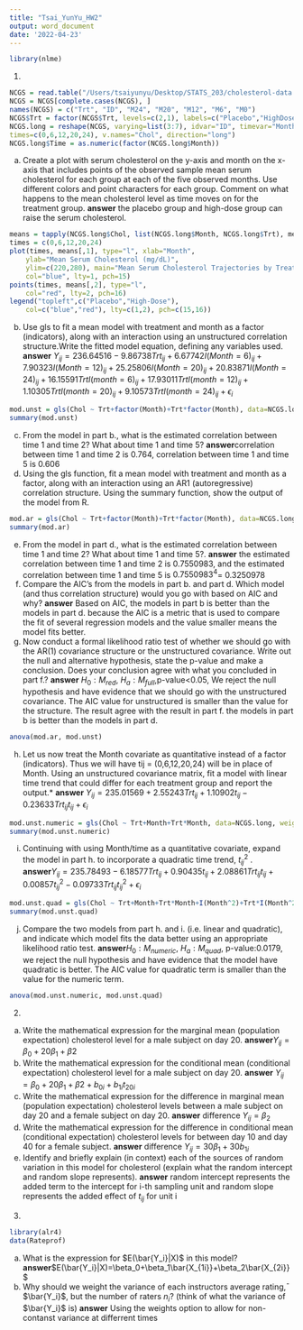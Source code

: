 ```yaml
---
title: "Tsai_YunYu_HW2"
output: word_document
date: '2022-04-23'
---
```

```r
library(nlme)
```

1.
```r
NCGS = read.table("/Users/tsaiyunyu/Desktop/STATS_203/cholesterol-data.txt", na.strings=".")
NCGS = NCGS[complete.cases(NCGS), ]
names(NCGS) = c("Trt", "ID", "M24", "M20", "M12", "M6", "M0")
NCGS$Trt = factor(NCGS$Trt, levels=c(2,1), labels=c("Placebo","HighDose"))
NCGS.long = reshape(NCGS, varying=list(3:7), idvar="ID", timevar="Month",
times=c(0,6,12,20,24), v.names="Chol", direction="long")
NCGS.long$Time = as.numeric(factor(NCGS.long$Month))
```
a.  Create a plot with serum cholesterol on the y-axis and month on the x-axis that includes points of the observed sample mean serum cholesterol for each group at each of the five observed months. Use different colors and point characters for each group. Comment on what happens to the mean cholesterol level as time moves on for the treatment group.
**answer** the placebo group and high-dose group can raise the serum cholesterol.
```r
means = tapply(NCGS.long$Chol, list(NCGS.long$Month, NCGS.long$Trt), mean)
times = c(0,6,12,20,24)
plot(times, means[,1], type="l", xlab="Month", 
	ylab="Mean Serum Cholesterol (mg/dL)",
	ylim=c(220,280), main="Mean Serum Cholesterol Trajectories by Treatment",
	col="blue", lty=1, pch=15)
points(times, means[,2], type="l",
	col="red", lty=2, pch=16)
legend("topleft",c("Placebo","High-Dose"),
	col=c("blue","red"), lty=c(1,2), pch=c(15,16))
```
b. Use gls to fit a mean model with treatment and month as a factor (indicators), along with an interaction using an unstructured correlation structure.Write the fitted model equation, defining any variables used.
**answer** $Y_{ij}=236.64516-9.86738Trt_{ij}+6.67742I(Month=6)_{ij}+7.90323I(Month=12)_{ij}+25.25806I(Month=20)_{ij}+20.83871I(Month=24)_{ij}+16.15591TrtI(month=6)_{ij}+17.93011TrtI(month=12)_{ij}+1.10305TrtI(month=20)_{ij}+9.10573TrtI(month=24)_{ij}+\epsilon_i$ 
```r
mod.unst = gls(Chol ~ Trt+factor(Month)+Trt*factor(Month), data=NCGS.long, weight=varIdent(form = ~ 1 | Time),corr=corSymm(, form = ~ Time | ID))
summary(mod.unst)
```
c. From the model in part b., what is the estimated correlation between time 1 and time 2? What about time 1 and time 5?
**answer**correlation between time 1 and time 2 is 0.764, correlation between time 1 and time 5 is 0.606
d. Using the gls function, fit a mean model with treatment and month as a factor, along with an interaction using an AR1 (autoregressive) correlation structure. Using the summary function, show the output of the model from R.
```r
mod.ar = gls(Chol ~ Trt+factor(Month)+Trt*factor(Month), data=NCGS.long,corr=corAR1(, form = ~ Time | ID))
summary(mod.ar)
```
e. From the model in part d., what is the estimated correlation between time 1 and time 2? What about time 1 and time 5?.
**answer** the estimated correlation between time 1 and time 2 is 0.7550983, and the estimated correlation between time 1 and time 5 is $0.7550983^4$= 0.3250978
f. Compare the AIC’s from the models in part b. and part d. Which model (and thus correlation structure) would you go with based on AIC and why?
**answer**  Based on AIC, the models in part b is better than the models in part d. because the AIC is a metric that is used to compare the fit of several regression models and the value smaller means the model fits better.
g. Now conduct a formal likelihood ratio test of whether we should go with the AR(1) covariance structure or the unstructured covariance. Write out the null and alternative hypothesis, state the p-value and make a conclusion. Does your conclusion agree with what you concluded in part f.?
**answer** $H_0:M_{red}$, $H_a:M_{full}$,p-value<0.05, We reject the null hypothesis and have evidence that we should go with the unstructured covariance. The AIC value for unstructured is smaller than the value for the structure. The result agree with the result in part f. the models in part b is better than the models in part d.
```r
anova(mod.ar, mod.unst)
```
h. Let us now treat the Month covariate as quantitative instead of a factor (indicators). Thus we will have tij = (0,6,12,20,24) will be in place of Month. Using an unstructured covariance matrix, fit a model with linear time trend that could differ for each treatment group and report the output.*
**answer** $Y_{ij}=235.01569+2.55243Trt_{ij}+1.10902t_{ij}-0.23633Trt_{ij}t_{ij}+\epsilon_i$
```r
mod.unst.numeric = gls(Chol ~ Trt+Month+Trt*Month, data=NCGS.long, weight=varIdent(form = ~ 1 | Time),corr=corSymm(, form = ~ Time | ID), method="ML")
summary(mod.unst.numeric)
```
i. Continuing with using Month/time as a quantitative covariate, expand the model in part h. to incorporate a quadratic time trend, $t^2_{ij}$ .
**answer**$Y_{ij}=235.78493-6.18577Trt_{ij}+0.90435t_{ij}+2.08861Trt_{ij}t_{ij}+0.00857t^2_{ij}-0.09733Trt_{ij}t^2_{ij}+\epsilon_i$
```r
mod.unst.quad = gls(Chol ~ Trt+Month+Trt*Month+I(Month^2)+Trt*I(Month^2), data=NCGS.long, weight=varIdent(form = ~ 1 | Time),corr=corSymm(, form = ~ Time | ID), method="ML")
summary(mod.unst.quad)
```
j. Compare the two models from part h. and i. (i.e. linear and quadratic), and indicate which model fits the data better using an appropriate likelihood ratio test.
**answer**$H_0:M_{numeric}$, $H_a:M_{quad}$, p-value:0.0179, we reject the null hypothesis and have evidence that the model have quadratic is better. The AIC value for quadratic term is smaller than the value for the numeric term.
```r
anova(mod.unst.numeric, mod.unst.quad)
```
2.
a. Write the mathematical expression for the marginal mean (population expectation) cholesterol level for a male subject on day 20.
**answer**$Y_{ij}=\beta_0+20\beta_1+\beta2$
b. Write the mathematical expression for the conditional mean (conditional expectation) cholesterol level for a male subject on day 20.
**answer** $Y_{ij}=\beta_0+20\beta_1+\beta2+b_{0i}+b_{1i}t_{20i}$
c. Write the mathematical expression for the difference in marginal mean (population expectation) cholesterol levels between a male subject on day 20 and a female subject on day 20.
**answer** difference $Y_{ij}=\beta_2$
d. Write the mathematical expression for the difference in conditional mean (conditional expectation) cholesterol levels for between day 10 and day 40 for a female subject.
**answer** difference $Y_{ij}=30\beta_1+30b_{1i}$
e. Identify and briefly explain (in context) each of the sources of random variation in this model for cholesterol (explain what the random intercept and random slope represents).
**answer**  random intercept represents the added term to the intercept for i-th sampling unit and random slope represents the added effect of $t_{ij}$ for unit i
3. 
```r

library(alr4)
data(Rateprof)
```
a. What is the expression for $E(\bar{Y_i}|X)$ in this model?
**answer**$E(\bar{Y_i}|X)=\beta_0+\beta_1\bar{X_{1i}}+\beta_2\bar{X_{2i}}$
b. Why should we weight the variance of each instructors average rating,̄ $\bar{Y_i}$, but the number of raters $n_i$? (think of what the variance of  $\bar{Y_i}$ is)
**answer** Using the weights option to allow for non-contanst variance at differrent times